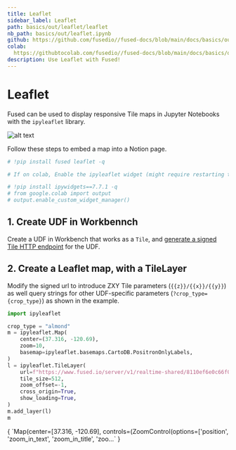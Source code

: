 ```yaml
---
title: Leaflet
sidebar_label: Leaflet
path: basics/out/leaflet/leaflet
nb_path: basics/out/leaflet.ipynb
github: https://github.com/fusedio//fused-docs/blob/main/docs/basics/out/leaflet.ipynb
colab: 
  https://githubtocolab.com/fusedio//fused-docs/blob/main/docs/basics/out/leaflet.ipynb
description: Use Leaflet with Fused!
---
```



<LinkButtons
  githubUrl="https://github.com/fusedio//fused-docs/blob/main/docs/basics/out/leaflet.ipynb"
  colabUrl="https://githubtocolab.com/fusedio//fused-docs/blob/main/docs/basics/out/leaflet.ipynb"
/>

# Leaflet

Fused can be used to display responsive Tile maps in Jupyter Notebooks with the
`ipyleaflet` library.

![alt text](https://fused-magic.s3.us-west-2.amazonaws.com/docs_assets/gifs/leaflet.gif)

Follow these steps to embed a map into a Notion page.

```python
# !pip install fused leaflet -q
```

```python
# If on colab, Enable the ipyleaflet widget (might require restarting the kernel)

# !pip install ipywidgets==7.7.1 -q
# from google.colab import output
# output.enable_custom_widget_manager()
```

## 1. Create UDF in Workbennch

Create a UDF in Workbench that works as a `Tile`, and
[generate a signed Tile HTTP endpoint](/basics/core-concepts/#generate-endpoints-with-workbench)
for the UDF.

## 2. Create a Leaflet map, with a TileLayer

Modify the signed url to introduce ZXY Tile parameters (`{{z}}/{{x}}/{{y}}`) as well
query strings for other UDF-specific parameters (`?crop_type={crop_type}`) as shown in
the example.

```python
import ipyleaflet

crop_type = "almond"
m = ipyleaflet.Map(
    center=(37.316, -120.69),
    zoom=10,
    basemap=ipyleaflet.basemaps.CartoDB.PositronOnlyLabels,
)
l = ipyleaflet.TileLayer(
    url=f"https://www.fused.io/server/v1/realtime-shared/8110ef6e0c66f07f0c73f39843db27ece3960f98f268f38ef2f79f3623faae01/run/tiles/{{z}}/{{x}}/{{y}}?crop_type={crop_type}",
    tile_size=512,
    zoom_offset=-1,
    cross_origin=True,
    show_loading=True,
)
m.add_layer(l)
m
```

<CellOutput>
{
  `Map(center=[37.316, -120.69], controls=(ZoomControl(options=['position', 'zoom_in_text', 'zoom_in_title', 'zoo…`
}
</CellOutput>

```python

```

